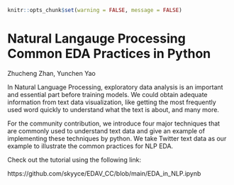 ```r
knitr::opts_chunk$set(warning = FALSE, message = FALSE)
```
# Natural Langauge Processing Common EDA Practices in Python

Zhucheng Zhan, Yunchen Yao

In Natural Language Processing, exploratory data analysis is an important and essential part before training models. We could obtain adequate information from text data visualization, like getting the most frequently used word quickly to understand what the text is about, and many more.

For the community contribution, we introduce four major techniques that are commonly used to understand text data and give an example of implementing these techniques by python. We take Twitter text data as our example to illustrate the common practices for NLP EDA.

Check out the tutorial using the following link:

https://github.com/skyyce/EDAV_CC/blob/main/EDA_in_NLP.ipynb